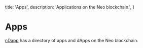   title: 'Apps',
  description: 'Applications on the Neo blockchain.',
}

# Apps

[nDapp](https://ndapp.org/) has a directory of apps and dApps on the Neo blockchain.
